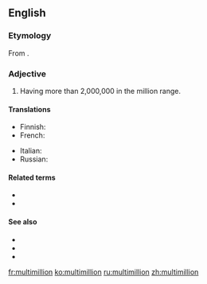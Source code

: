 {{also|multi-million}}
==English==

===Etymology===
From {{prefix|multi|million|lang=en}}.

===Adjective===
{{head|en|adjective}}

# Having more than 2,000,000 in the million range.

====Translations====
{{trans-top|having more than 2,000,000 in the million range.}}
* Finnish: {{t|fi|monimiljoonainen}}
* French: {{t+|fr|multimillion}}
{{trans-mid}}
* Italian: {{t|it|multimillione}}
* Russian: {{t+|ru|многомиллио́нный}}
{{trans-bottom}}

====Related terms====
* {{l|en|multimillionaire}}
* {{l|en|million}}

====See also====
* {{l|en|megamillion}}
* {{l|en|supermillion}}
* {{l|en|billion}}

[[fr:multimillion]]
[[ko:multimillion]]
[[ru:multimillion]]
[[zh:multimillion]]